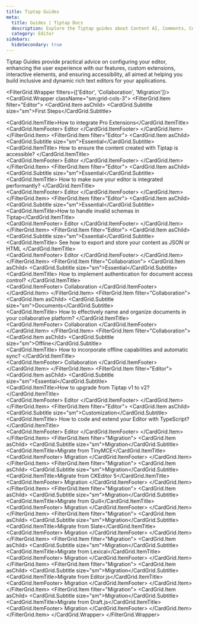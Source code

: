 ```yaml
---
title: Tiptap Guides
meta:
  title: Guides | Tiptap Docs
  description: Explore the Tiptap guides about Content AI, Comments, Collaboration, and more to build dynamic and accessible rich-text editors.
  category: Editor
sidebars:
  hideSecondary: true
---
```



Tiptap Guides provide practical advice on configuring your editor, enhancing the user experience with our features, custom extensions, interactive elements, and ensuring accessibility, all aimed at helping you build inclusive and dynamic rich text editors for your applications.

<FilterGrid.Wrapper filters={['Editor', 'Collaboration', 'Migration']}>
  <CardGrid.Wrapper className="sm:grid-cols-3">
    <FilterGrid.Item filter="Editor">
      <CardGrid.Item asChild>
        <Link href="/guides/pro-extensions">
          <CardGrid.Subtitle size="sm">First Steps</CardGrid.Subtitle>
          <div>
            <CardGrid.ItemTitle>How to integrate Pro Extensions</CardGrid.ItemTitle>
          </div>
          <CardGrid.ItemFooter>
            <Tag>Editor</Tag>
          </CardGrid.ItemFooter>
        </Link>
      </CardGrid.Item>
    </FilterGrid.Item>
    <FilterGrid.Item filter="Editor">
      <CardGrid.Item asChild>
        <Link href="/guides/accessibility">
          <CardGrid.Subtitle size="sm">Essential</CardGrid.Subtitle>
          <div>
            <CardGrid.ItemTitle>
              How to ensure the content created with Tiptap is accessible?
            </CardGrid.ItemTitle>
          </div>
          <CardGrid.ItemFooter>
            <Tag>Editor</Tag>
          </CardGrid.ItemFooter>
        </Link>
      </CardGrid.Item>
    </FilterGrid.Item>
    <FilterGrid.Item filter="Editor">
      <CardGrid.Item asChild>
        <Link href="/guides/performance">
          <CardGrid.Subtitle size="sm">Essential</CardGrid.Subtitle>
          <div>
            <CardGrid.ItemTitle>
              How to make sure your editor is integrated performantly?
            </CardGrid.ItemTitle>
          </div>
          <CardGrid.ItemFooter>
            <Tag>Editor</Tag>
          </CardGrid.ItemFooter>
        </Link>
      </CardGrid.Item>
    </FilterGrid.Item>
    <FilterGrid.Item filter="Editor">
      <CardGrid.Item asChild>
        <Link href="/guides/invalid-schema">
          <CardGrid.Subtitle size="sm">Essential</CardGrid.Subtitle>
          <div>
            <CardGrid.ItemTitle>How to handle invalid schemas in Tiptap</CardGrid.ItemTitle>
          </div>
          <CardGrid.ItemFooter>
            <Tag>Editor</Tag>
          </CardGrid.ItemFooter>
        </Link>
      </CardGrid.Item>
    </FilterGrid.Item>
    <FilterGrid.Item filter="Editor">
      <CardGrid.Item asChild>
        <Link href="/guides/output-json-html">
          <CardGrid.Subtitle size="sm">Essential</CardGrid.Subtitle>
          <div>
            <CardGrid.ItemTitle>
              See how to export and store your content as JSON or HTML
            </CardGrid.ItemTitle>
          </div>
          <CardGrid.ItemFooter>
            <Tag>Editor</Tag>
          </CardGrid.ItemFooter>
        </Link>
      </CardGrid.Item>
    </FilterGrid.Item>
    <FilterGrid.Item filter="Collaboration">
      <CardGrid.Item asChild>
        <Link href="/guides/authentication">
          <CardGrid.Subtitle size="sm">Essential</CardGrid.Subtitle>
          <div>
            <CardGrid.ItemTitle>
              How to implement authentication for document access control?
            </CardGrid.ItemTitle>
          </div>
          <CardGrid.ItemFooter>
            <Tag>Collaboration</Tag>
          </CardGrid.ItemFooter>
        </Link>
      </CardGrid.Item>
    </FilterGrid.Item>
    <FilterGrid.Item filter="Collaboration">
      <CardGrid.Item asChild>
        <Link href="/guides/naming-documents">
          <CardGrid.Subtitle size="sm">Documents</CardGrid.Subtitle>
          <div>
            <CardGrid.ItemTitle>
              How to effectively name and organize documents in your collaborative platform?
            </CardGrid.ItemTitle>
          </div>
          <CardGrid.ItemFooter>
            <Tag>Collaboration</Tag>
          </CardGrid.ItemFooter>
        </Link>
      </CardGrid.Item>
    </FilterGrid.Item>
    <FilterGrid.Item filter="Collaboration">
      <CardGrid.Item asChild>
        <Link href="/guides/offline-support">
          <CardGrid.Subtitle size="sm">Offline</CardGrid.Subtitle>
          <div>
            <CardGrid.ItemTitle>
              How to incorporate offline capabilities and automatic sync?
            </CardGrid.ItemTitle>
          </div>
          <CardGrid.ItemFooter>
            <Tag>Collaboration</Tag>
          </CardGrid.ItemFooter>
        </Link>
      </CardGrid.Item>
    </FilterGrid.Item>
    <FilterGrid.Item filter="Editor">
      <CardGrid.Item asChild>
        <Link href="/guides/upgrade-tiptap-v1">
          <CardGrid.Subtitle size="sm">Essential</CardGrid.Subtitle>
          <div>
            <CardGrid.ItemTitle>How to upgrade from Tiptap v1 to v2?</CardGrid.ItemTitle>
          </div>
          <CardGrid.ItemFooter>
            <Tag>Editor</Tag>
          </CardGrid.ItemFooter>
        </Link>
      </CardGrid.Item>
    </FilterGrid.Item>
    <FilterGrid.Item filter="Editor">
      <CardGrid.Item asChild>
        <Link href="/guides/typescript">
          <CardGrid.Subtitle size="sm">Customization</CardGrid.Subtitle>
          <div>
            <CardGrid.ItemTitle>
              How to code and extend your Editor with TypeScript?
            </CardGrid.ItemTitle>
          </div>
          <CardGrid.ItemFooter>
            <Tag>Editor</Tag>
          </CardGrid.ItemFooter>
        </Link>
      </CardGrid.Item>
    </FilterGrid.Item>
    <FilterGrid.Item filter="Migration">
      <CardGrid.Item asChild>
        <Link href="/guides/migrate-from-tinymce">
          <CardGrid.Subtitle size="sm">Migration</CardGrid.Subtitle>
          <div>
            <CardGrid.ItemTitle>Migrate from TinyMCE</CardGrid.ItemTitle>
          </div>
          <CardGrid.ItemFooter>
            <Tag>Migration</Tag>
          </CardGrid.ItemFooter>
        </Link>
      </CardGrid.Item>
    </FilterGrid.Item>
    <FilterGrid.Item filter="Migration">
      <CardGrid.Item asChild>
        <Link href="/guides/migrate-from-ckeditor5">
          <CardGrid.Subtitle size="sm">Migration</CardGrid.Subtitle>
          <div>
            <CardGrid.ItemTitle>Migrate from CKEditor 5</CardGrid.ItemTitle>
          </div>
          <CardGrid.ItemFooter>
            <Tag>Migration</Tag>
          </CardGrid.ItemFooter>
        </Link>
      </CardGrid.Item>
    </FilterGrid.Item>
    <FilterGrid.Item filter="Migration">
      <CardGrid.Item asChild>
        <Link href="/guides/migrate-from-quill">
          <CardGrid.Subtitle size="sm">Migration</CardGrid.Subtitle>
          <div>
            <CardGrid.ItemTitle>Migrate from Quill</CardGrid.ItemTitle>
          </div>
          <CardGrid.ItemFooter>
            <Tag>Migration</Tag>
          </CardGrid.ItemFooter>
        </Link>
      </CardGrid.Item>
    </FilterGrid.Item>
    <FilterGrid.Item filter="Migration">
      <CardGrid.Item asChild>
        <Link href="/guides/migrate-from-slate">
          <CardGrid.Subtitle size="sm">Migration</CardGrid.Subtitle>
          <div>
            <CardGrid.ItemTitle>Migrate from Slate</CardGrid.ItemTitle>
          </div>
          <CardGrid.ItemFooter>
            <Tag>Migration</Tag>
          </CardGrid.ItemFooter>
        </Link>
      </CardGrid.Item>
    </FilterGrid.Item>
    <FilterGrid.Item filter="Migration">
      <CardGrid.Item asChild>
        <Link href="/guides/migrate-from-lexical">
          <CardGrid.Subtitle size="sm">Migration</CardGrid.Subtitle>
          <div>
            <CardGrid.ItemTitle>Migrate from Lexical</CardGrid.ItemTitle>
          </div>
          <CardGrid.ItemFooter>
            <Tag>Migration</Tag>
          </CardGrid.ItemFooter>
        </Link>
      </CardGrid.Item>
    </FilterGrid.Item>
    <FilterGrid.Item filter="Migration">
      <CardGrid.Item asChild>
        <Link href="/guides/migrate-from-editorjs">
          <CardGrid.Subtitle size="sm">Migration</CardGrid.Subtitle>
          <div>
            <CardGrid.ItemTitle>Migrate from Editor.js</CardGrid.ItemTitle>
          </div>
          <CardGrid.ItemFooter>
            <Tag>Migration</Tag>
          </CardGrid.ItemFooter>
        </Link>
      </CardGrid.Item>
    </FilterGrid.Item>
    <FilterGrid.Item filter="Migration">
      <CardGrid.Item asChild>
        <Link href="/guides/migrate-from-draftjs">
          <CardGrid.Subtitle size="sm">Migration</CardGrid.Subtitle>
          <div>
            <CardGrid.ItemTitle>Migrate from Draft.js</CardGrid.ItemTitle>
          </div>
          <CardGrid.ItemFooter>
            <Tag>Migration</Tag>
          </CardGrid.ItemFooter>
        </Link>
      </CardGrid.Item>
    </FilterGrid.Item>
  </CardGrid.Wrapper>
</FilterGrid.Wrapper>
